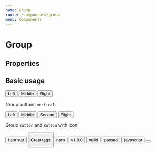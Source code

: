 ```yaml
---
name: Group
route: /components/group
menu: Components
---
```


# Group

## Properties

<PropsTable of={Group} />

## Basic usage

<Playground>
  <Group variant='primary' outlined>
    <Button icon='star'>Left</Button>
    <Button>Middle</Button>
    <Button>Right</Button>
  </Group>
</Playground>

Group buttons `vertical`:

<Playground>
  <Group vertical>
    <Button variant='success'>Left</Button>
    <Button variant='gray'>Middle</Button>
    <Button variant='gray'>Second</Button>
    <Button variant='success'>Right</Button>
  </Group>
</Playground>

Group `Button` and `Button` with icon:

<Playground>
  <Group>
    <Button variant='danger'>I am star</Button>
    <Button bg='#f05c1d' color='white' borderColor='#f05c1d' icon='star' />
  </Group>
</Playground>

Creat tags:

<Playground>
  <ChildrenProps mr={1} fontSize='tiny'>
    <Group>
      <Button variant='primary'>npm</Button>
      <Button variant='blue'>v1.0.0</Button>
    </Group>
    <Group>
      <Button variant='primary'>build</Button>
      <Button variant='success'>passed</Button>
    </Group>
    <Group>
      <Button static variant='blue'>javascript</Button>
      <Button bg='light' borderColor='light' color='white' icon='times' />
    </Group>
  </ChildrenProps>
</Playground>
